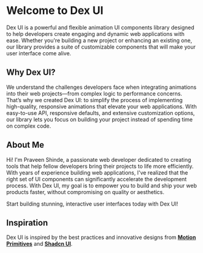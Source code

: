 # Welcome to Dex UI

Dex UI is a powerful and flexible animation UI components library designed to help developers create engaging and dynamic web applications with ease. Whether you're building a new project or enhancing an existing one, our library provides a suite of customizable components that will make your user interface come alive.

## Why Dex UI?

We understand the challenges developers face when integrating animations into their web projects—from complex logic to performance concerns. That’s why we created Dex UI: to simplify the process of implementing high-quality, responsive animations that elevate your web applications. With easy-to-use API, responsive defaults, and extensive customization options, our library lets you focus on building your project instead of spending time on complex code.

## About Me

Hi! I'm Praveen Shinde, a passionate web developer dedicated to creating tools that help fellow developers bring their projects to life more efficiently. With years of experience building web applications, I've realized that the right set of UI components can significantly accelerate the development process. With Dex UI, my goal is to empower you to build and ship your web products faster, without compromising on quality or aesthetics.

Start building stunning, interactive user interfaces today with Dex UI!

## Inspiration

Dex UI is inspired by the best practices and innovative designs from **[Motion Primitives](https://motion-primitives.com/docs)** and **[Shadcn UI](https://ui.shadcn.com/)**.
